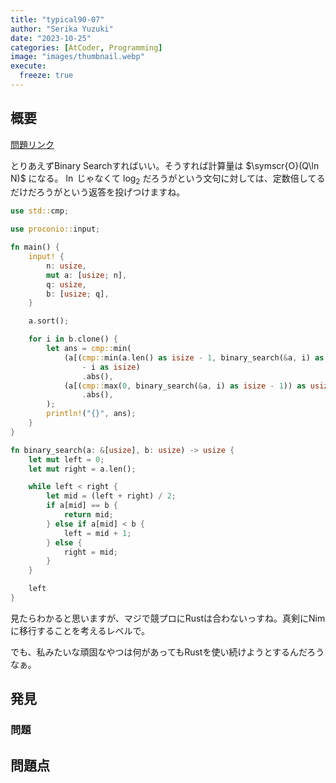 ```yaml
---
title: "typical90-07"
author: "Serika Yuzuki"
date: "2023-10-25"
categories: [AtCoder, Programming]
image: "images/thumbnail.webp"
execute:
  freeze: true
---
```


## 概要

[問題リンク](https://atcoder.jp/contests/typical90/tasks/typical90_g)

とりあえずBinary Searchすればいい。そうすれば計算量は $\symscr{O}(Q\ln N)$ になる。 $\ln$ じゃなくて $\log_{2}$ だろうがという文句に対しては、定数倍してるだけだろうがという返答を投げつけますね。

```rust
use std::cmp;

use proconio::input;

fn main() {
    input! {
        n: usize,
        mut a: [usize; n],
        q: usize,
        b: [usize; q],
    }

    a.sort();

    for i in b.clone() {
        let ans = cmp::min(
            (a[(cmp::min(a.len() as isize - 1, binary_search(&a, i) as isize)) as usize] as isize
                - i as isize)
                .abs(),
            (a[(cmp::max(0, binary_search(&a, i) as isize - 1)) as usize] as isize - i as isize)
                .abs(),
        );
        println!("{}", ans);
    }
}

fn binary_search(a: &[usize], b: usize) -> usize {
    let mut left = 0;
    let mut right = a.len();

    while left < right {
        let mid = (left + right) / 2;
        if a[mid] == b {
            return mid;
        } else if a[mid] < b {
            left = mid + 1;
        } else {
            right = mid;
        }
    }

    left
}
```

見たらわかると思いますが、マジで競プロにRustは合わないっすね。真剣にNimに移行することを考えるレベルで。

でも、私みたいな頑固なやつは何があってもRustを使い続けようとするんだろうなぁ。

## 発見

### 問題

## 問題点